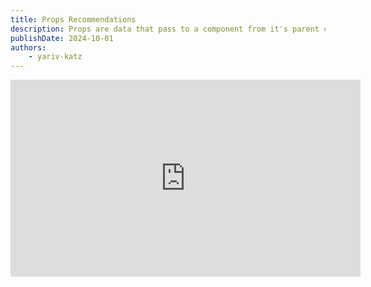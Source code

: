 ```yaml
---
title: Props Recommendations
description: Props are data that pass to a component from it's parent component. <br/> Here is a list of tips how to use props properly
publishDate: 2024-10-01
authors:
	- yariv-katz
---
```



<div class="not-content flex">
	<iframe
		className="mx-auto mb-10"
		width="560"
		height="315"
		src="https://www.youtube.com/embed/krpGUmiCIEU?si=XPXEkzqSK4X5aizM"
		title="YouTube video player"
		frameBorder="0"
		allow="accelerometer; autoplay; clipboard-write; encrypted-media; gyroscope; picture-in-picture; web-share"
		allowFullScreen
	/>
</div>

Props are data that is passed to a component from it's parent component.  
Here is a list of tips how to use props properly in `React`

## \#1. Avoid prop drilling

Prop drilling means passing props along the tree of **React Components**  
take a look at the following example where `<App>` component is passing a prop to `<Child>` component, and `<Child>` component is passing it to `<GrandChild>` component.


<div className="mt-5 not-content">
<Sandpack 
	client:load
	files={{
		"App.js": {			
			code: `
  return (
    <Child title="hello from parent"  />
  )
}`
		},
		"Child.js": {
			code: `
  return (
    <GrandChild {...props} />
  )
}`
		},
		"GrandChild.js": {
			code: `
  return (
    <div>{props.title}</div>
  )
}`
		}
	}}
	template="react" 
/>
</div>

this is called **prop drilling** and it's considered a bad practice when passing props in `React`.

### Ways to avoid prop drilling

To avoid prop drilling you can do the following:

1. store data in context

In this example instead of passing the prop down the tree of the components, we are creating a context and storing that prop in the context.

<div className="mt-5 not-content">
<Sandpack 
	client:load
	files={{
		"title.context.js": {
			code: `
	title: ''
});
`
		},
		"App.js": {			
			code: `
  return (
	  <titleContext.Provider value={{title: 'hello from parent'}}>
        <Child />
	  </titleContext.Provider>
  )
}`
		},
		"Child.js": {
			code: `
  return (
    <GrandChild />
  )
}`
		},
		"GrandChild.js": {
			code: `
  const { title } = useContext(titleContext);
  return (
    <div>{title}</div>
  )
}`
		}
	}}
	template="react" 
/>
</div>

2. use a state management library

Another way to avoid prop drilling is to use a state management library like `Redux` or `Mobx` to store the data in a global state.

While in this example I will demonstrate with [Redux](https://redux.js.org/), `Redux` is not the only state management library out there, there are many popular alternatives where each one has it's pros and cons.

<div className="mt-5 not-content">
<Sandpack 
	client:load
	customSetup={{ 
		dependencies: { 
			"react": "^18.0.0",
    	"react-dom": "^18.0.0",
    	"react-scripts": "^5.0.0",
			"@reduxjs/toolkit": "^2.2.7",
			"react-redux": "^9.1.2"
		}
	}}
	files={{
		"store.js": {
			code: `
	name: 'messages',
	initialState: {
		title: 'hello default value'
	},
	reducers: {
		setTitle: (state, action) => {
			state.title = action.payload;
		}
	}
})

	reducer: {
		messages: messagesSlice.reducer
	}	
})
			`
		},
		"App.js": {			
			code: `
  return (
	  <Provider store={store}>
        <Parent />
	  </Provider>
  )
}`
		},
		"Parent.js": {
			code: `
  const dispatch = useDispatch();
	
  useEffect(() => {
    dispatch(messagesSlice.actions.setTitle('Hello World from parent!'))
  }, [dispatch])

  return (
    <Child />
  )
}`
		},
		"Child.js": {
			code: `

  return (
    <GrandChild />
  )
}			
`
		},
		"GrandChild.js": {
			code: `
  const title = useSelector((state) => state.messages.title)
  return (
    <div>{title}</div>
  )
}`
		}
	}}
	template="react" 
/>
</div>

We need to wrap our entire application with the `react-redux` `Provider` component so that the tree of components can access the `Redux` store, and we are doing that in `App.js`.  
`Parent.js` can store data in redux that `GrandChild` can access without the need for **Props drilling**  
`GrandChild.js` to access the data in redux using `useSelector` hook.

## \#2. Use conventions in props naming

If you look at [Material Design](https://mui.com/) and examine the names of the props that you pass to the components, you will notice that the props names are repeating between different components.  
For example: `variant`, `sx`, `disabled`, `color`, etc.

When you create an application, you have to imagine that you not only creating an application, but you are creating an entire language.  
That language reflects how your application looks like: repeating style guide, repeating components and ux.  
That language also reflects how your code looks like: reusing functions, class, creating your own libraries, creating toolset that you will use throughout your application.  
That language you create enforces you to build your application like lego blocks using good infastructure, and reusing your code.

That same language will apply to certain convention you will have to follow, those conventions will help you reuse your language.

For example in your database, in the tables columns, strive to use similar naming for similar columns, if for example a certain **entity** (A) contains a **name** colum, and another **entity** (B) contains also a **name** keeping the same conventions will direct you to place the column for **B** that is named `name` and not for examle using in **A** the column `name` and in **B** the column `title`.  

Why is it so important to keep naming similar?  
In one word **Grouping**  
When creating a software we like to place similar things in a group, from those groups, you can divide it to larger groups, and larger ones and larger ones.  
For example maybe you take functions that are relating to each other and placing them in a class, maybe you take that class and combine it with helping function and utilities and place in a library package, maybe you take that library package and combine it with other library packages and create a dependency graph, and from that create different applications.

We love to group things together when developing software, and that is why the names are important.  
It's easier to group things together if a lot of their names are identical to another element.

same applies to the names of the props in your components, try to keep them similar, it will help you organize, inherit, use different patterns, find your `DRY` violations.  
It will also make your components more understandable to your team.

## \#3. Prop types, optional and default value

Ask yourself, what is the type of each prop passed? Is that prop required or optional? If the prop is optional does the prop have a default value?

Using [TypeScript](https://www.typescriptlang.org/) answering these questions might look like this:

```typescript
import type { FC } from 'react'

type ChildProps = {
	age? number;
	name: string;
}

export const Child: FC<ChildProps> = ({
	age = 33,
	name
}) => {
	// ...
}
```

notice how we specify every type of prop that is passed, we also write if that prop is optional or required, and if needed we give that prop a default value in the destructor.

Same rule applies to **JavaScript** as well where the same code will look like so:

```js
import PropTypes from 'prop-types';

export const Child = ({
	age = 33,
	name
}) => {
	// ...	
}

Child.propTypes = {
	age: PropTypes.number,
	name: PropTypes.string.isRequired
}
```

## \#4. Add comments

Be a team player, document your component including the props that component are getting.  
Developers on your team will not simply understand right away how to use your component, help them out with proper [JSDocs](https://jsdoc.app/)

```js
/**
 * This component will do this and that
 * @param {Object} props
 * @param {number} props.age - the age of the child
 * @param {string} props.name - the name of the child
 * @returns {React.ReactElement}
 */
export const Child = ({
	age = 33,
	name
}) => {
	// ...	
}
```

Working with `JSDoc` will play nicely with your IDE which would be able to present you comment whenever someone hover on that function.

## \#5. Generic types

Are you using `TypeScript`? If so then make sure to use all the power that `TypeScript` is giving you to define the exact types for your props.  
For example you can use `Generic Type <T>` to dictate typescript checks based on a type passed a `<T>`.

Let's take this component as an example that gets an instance of a class and prints one of the properties of the class, according to the props passed to the component:

```typescript

type FilteredKeys<T, U> = { [P in keyof T]: T[P] extends U ? P : never }[keyof T];

type Props<T, U> = { 
	entity: T;
	typeThis: FilteredKeys<T, U>;
}

export const Generic = <T extends unknown, U extends ReactNode>({ 
	entity, 
	typeThis 
} : Props<T, U>): ReactElement => {
	const hello = entity[typeThis] as U;
	return (
		<div>
			<h1>{hello}</h1>
		</div>
	);
}

```

Notice that `FilterKeys` filters only the keys that extends `U`, so if I'm passing the object:

```
const a = {
	hello: 'world',
	age: 33,
	meaning: 42
}
```

then `FilteredKeys<typeof a, number>` will return `age | meaning`.

The props of this component will get 2 generic types so to call this component we can do the following:

```typescript
class Person {
  name = 'academeez';
  age = {};
}

const me = new Person();

function App() {
  return (
		<Generic<Person, string> entity={me} typeThis='name' />
  );
}
```

Did you know that most of the components in `mui` have a generic type?  
But we don't really need to pass them when using their component right?  
Actually in our example we don't have to pass those generic too, and we could have written the same as:

```typescript
<Generic entity={me} typeThis='name' />
```

typescript can infer the generic types based on the other props we are passing, that is why usually you don't need to pass those generics to `mui`.  

Generics are just a subset of the power of typescript which I see a lot of experianced developers miss out when writing their components.

## \#6 To memo or not to memo?

You should understand when you should memoize the props you are passing.  
As a general rule you should memoize the props you are passing in the following cases:

1. When the component you are transfering the props to is a pure component that is wrapped with `React.memo`, and the components you are passing are non primitives, and you want to avoid rendering this component when the parent renders:

```js title="Child.js"
import {memo} from 'react';

function Child({
	person,
	onClick
}) {
	return (
		<div>
			<h1>
			Hello {person.name}
			</h1>
			<button onClick={onClick}>
				click me
			</button>
		</div>
		
	)
}

export default memo(Child);
```

you would memoize the props passed to `Child` if you don't want him to render every time the parent renders.

`Child` is wrapped with `memo` so it will only render when the props change.

2. the props are passed in the child is some dependency array for example in `useEffect`, `useCallback`, `useMemo` and you don't want them to run again

```javascript
import {useMemo} from 'react';

export default function Child({
	student,
}) {
	
	const grade = useMemo(() => {
		// when student is changed calculate his grade
	}, [student])
	
	return (
		<h1>
		You got {grade}
		</h1>			
	)
}
```

notice that I got a prop and I placed that prop in a dependency array, so the parent can control when he is generating that student to avoid expensive calculation in the `Child`

## \#7 If you can obtain them, then don't pass them

At the beginning of `Redux` in their docs, they specified a pattern to split your components to **Container** components and **Dumb** presentation components.  
It's a pattern that helped **Dan Abramov** in the past and he wrote about it in  [this article](https://medium.com/@dan_abramov/smart-and-dumb-components-7ca2f9a7c7d0)

In the start of this article you will also see his comment:

> Update from 2019: I wrote this article a long time ago and my views have since evolved. In particular, I don’t suggest splitting your components like this anymore. If you find it natural in your codebase, this pattern can be handy. But I’ve seen it enforced without any necessity and with almost dogmatic fervor far too many times. The main reason I found it useful was because it let me separate complex stateful logic from other aspects of the component. Hooks let me do the same thing without an arbitrary division. This text is left intact for historical reasons but don’t take it too seriously.

The era of smart containers and dumb components is not fitting the world of the new components with custom hooks.

Many times I see developers passing props that can be obtained by simply calling some kind of hook.

Let's examine the following example using [NextJS](https://nextjs.org/)

```javascript
function App() {
  const router = useRouter();
  const id = router.query['id']
  
  return (
    <Article id={id} />
  );
}
```

The `<Article />` component will display an article based on the `id` taken from the url.  
But why exactly are we passing it? 
why don't the article obtain it himself by calling the `useRouter()` hook himself?

The more props you will have to pass down the harder it is to understand you component and the objective of each prop, think simple and you will see you component reused more.

# Summary

We learn about props very early when we started learning about `React`.  
Seems like such a simple topic, yet I see so much bad practices and mistakes of even the most experianced `React` developers.
Not following best practices for props will lead to more bugs, more renders, components api which is not clear and thus less used by other developers, it's even effects testing and making your components hard to test.

Hopefully this lesson will improve you `React` prop passing ability.